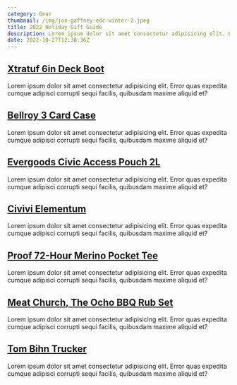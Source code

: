 ```yaml
---
category: Gear
thumbnail: /img/jon-gaffney-edc-winter-2.jpeg
title: 2022 Holiday Gift Guide
description: Lorem ipsum dolor sit amet consectetur adipisicing elit. Error quas expedita cumque adipisci corrupti sequi facilis, quibusdam maxime aliquid et?
date: 2022-10-27T12:38:36Z
---
```


## [Xtratuf 6in Deck Boot]()

Lorem ipsum dolor sit amet consectetur adipisicing elit. Error quas expedita cumque adipisci corrupti sequi facilis, quibusdam maxime aliquid et?

## [Bellroy 3 Card Case]()

Lorem ipsum dolor sit amet consectetur adipisicing elit. Error quas expedita cumque adipisci corrupti sequi facilis, quibusdam maxime aliquid et?

## [Evergoods Civic Access Pouch 2L]()

Lorem ipsum dolor sit amet consectetur adipisicing elit. Error quas expedita cumque adipisci corrupti sequi facilis, quibusdam maxime aliquid et?

## [Civivi Elementum]()

Lorem ipsum dolor sit amet consectetur adipisicing elit. Error quas expedita cumque adipisci corrupti sequi facilis, quibusdam maxime aliquid et?

## [Proof 72-Hour Merino Pocket Tee]()

Lorem ipsum dolor sit amet consectetur adipisicing elit. Error quas expedita cumque adipisci corrupti sequi facilis, quibusdam maxime aliquid et?

## [Meat Church, The Ocho BBQ Rub Set]()

Lorem ipsum dolor sit amet consectetur adipisicing elit. Error quas expedita cumque adipisci corrupti sequi facilis, quibusdam maxime aliquid et?

## [Tom Bihn Trucker]()

Lorem ipsum dolor sit amet consectetur adipisicing elit. Error quas expedita cumque adipisci corrupti sequi facilis, quibusdam maxime aliquid et?
